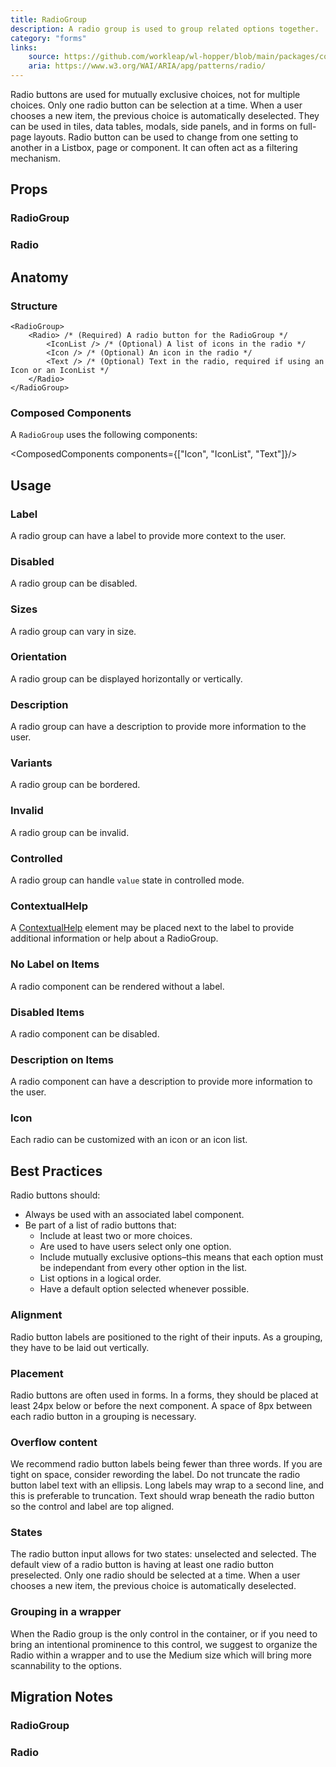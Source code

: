 ```yaml
---
title: RadioGroup
description: A radio group is used to group related options together.
category: "forms"
links:
    source: https://github.com/workleap/wl-hopper/blob/main/packages/components/src/radio/src/RadioGroup.tsx
    aria: https://www.w3.org/WAI/ARIA/apg/patterns/radio/
---
```


Radio buttons are used for mutually exclusive choices, not for multiple choices. Only one radio button can be selection at a time. When a user chooses a new item, the previous choice is automatically deselected.
They can be used in tiles, data tables, modals, side panels, and in forms on full-page layouts.
Radio button can be used to change from one setting to another in a Listbox, page or component. It can often act as a filtering mechanism.

<Example src="radio/docs/preview" />

## Props

### RadioGroup

<PropTable component="RadioGroup" />

### Radio

<PropTable component="Radio" />

## Anatomy

### Structure

```tsx
<RadioGroup>
    <Radio> /* (Required) A radio button for the RadioGroup */
        <IconList /> /* (Optional) A list of icons in the radio */
        <Icon /> /* (Optional) An icon in the radio */
        <Text /> /* (Optional) Text in the radio, required if using an Icon or an IconList */
    </Radio>
</RadioGroup>
```

### Composed Components

A `RadioGroup` uses the following components:

<ComposedComponents components={["Icon", "IconList", "Text"]}/>

## Usage

### Label

A radio group can have a label to provide more context to the user.

<Example src="radio/docs/radio-group/label" />

### Disabled

A radio group can be disabled.

<Example src="radio/docs/radio-group/disabled" />

### Sizes

A radio group can vary in size.

<Example src="radio/docs/radio-group/size" />

### Orientation

A radio group can be displayed horizontally or vertically.

<Example src="radio/docs/radio-group/orientation" />

### Description

A radio group can have a description to provide more information to the user.

<Example src="radio/docs/radio-group/description" />

### Variants

A radio group can be bordered.

<Example src="radio/docs/radio-group/bordered" />

### Invalid

A radio group can be invalid.

<Example src="radio/docs/radio-group/invalid" />

### Controlled

A radio group can handle `value` state in controlled mode.

<Example src="radio/docs/radio-group/controlled" />

### ContextualHelp

A [ContextualHelp](/components/ContextualHelp) element may be placed next to the label to provide additional information or help about a RadioGroup.

<Example src="radio/docs/radio-group/ContextualHelp" />

### No Label on Items

A radio component can be rendered without a label.

<Example src="radio/docs/radio/noLabel" />

### Disabled Items

A radio component can be disabled.

<Example src="radio/docs/radio/disabled" />

### Description on Items

A radio component can have a description to provide more information to the user.

<Example src="radio/docs/radio/description" />

### Icon

Each radio can be customized with an icon or an icon list.

<Example src="radio/docs/radio/icons" />

## Best Practices

Radio buttons should:

- Always be used with an associated label component.
- Be part of a list of radio buttons that:
  - Include at least two or more choices.
  - Are used to have users select only one option.
  - Include mutually exclusive options–this means that each option must be independant from every other option in the list.
  - List options in a logical order.
  - Have a default option selected whenever possible.

### Alignment

Radio button labels are positioned to the right of their inputs. As a grouping, they have to be laid out vertically.

### Placement

Radio buttons are often used in forms. In a forms, they should be placed at least 24px below or before the next component. A space of 8px between each radio button in a grouping is necessary.

### Overflow content

We recommend radio button labels being fewer than three words. If you are tight on space, consider rewording the label. Do not truncate the radio button label text with an ellipsis.
Long labels may wrap to a second line, and this is preferable to truncation. Text should wrap beneath the radio button so the control and label are top aligned.

### States

The radio button input allows for two states: unselected and selected. The default view of a radio button is having at least one radio button preselected. Only one radio should be selected at a time. When a user chooses a new item, the previous choice is automatically deselected.

### Grouping in a wrapper

When the Radio group is the only control in the container, or if you need to bring an intentional prominence to this control, we suggest to organize the Radio within a wrapper and to use the Medium size which will bring more scannability to the options.

## Migration Notes

### RadioGroup

<MigrateGuide src="radio/docs/migration-notes-radiogroup" />

### Radio

<MigrateGuide src="radio/docs/migration-notes-radio" />
